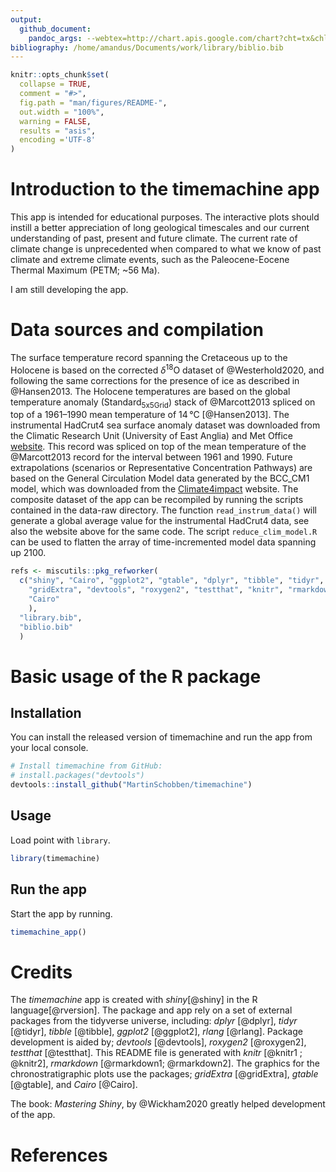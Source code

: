 ```yaml
---
output: 
  github_document:
    pandoc_args: --webtex=http://chart.apis.google.com/chart?cht=tx&chl=
bibliography: /home/amandus/Documents/work/library/biblio.bib
---
```


<!-- README.md is generated from README.Rmd. Please edit that file -->

```r
knitr::opts_chunk$set(
  collapse = TRUE,
  comment = "#>",
  fig.path = "man/figures/README-",
  out.width = "100%",
  warning = FALSE, 
  results = "asis",
  encoding ='UTF-8'
)
```

# Introduction to the timemachine app

This app is intended for educational purposes. The interactive plots should instill a better appreciation of long geological timescales and our current understanding of past, present and future climate. The current rate of climate change is unprecedented when compared to what we know of past climate and extreme climate events, such as the Paleocene-Eocene Thermal Maximum (PETM;  ~56 Ma). 

I am still developing the app.

# Data sources and compilation

The surface temperature record spanning the Cretaceous up to the Holocene is based on the corrected $\delta$^18^O dataset of @Westerhold2020, and following the same corrections for the presence of ice as described in @Hansen2013. The Holocene temperatures are based on the global temperature anomaly (Standard~5x5Grid~) stack of @Marcott2013 spliced on top of a 1961--1990 mean temperature of 14$\,$°C [@Hansen2013]. The instrumental HadCrut4 sea surface anomaly dataset was downloaded from the Climatic Research Unit (University of East Anglia) and Met Office [website](https://crudata.uea.ac.uk/cru/data/temperature/HadSST3-gl.dat). This record was spliced on top of the mean temperature of the @Marcott2013 record for the interval between 1961 and 1990. Future extrapolations (scenarios or Representative
Concentration Pathways) are based on the General Circulation Model data generated by the BCC_CM1 model, which was downloaded from the [Climate4impact](https://climate4impact.eu/) website. The composite dataset of the app can be recompiled by running the scripts contained in the data-raw directory. The function `read_instrum_data()` will generate a global average value for the instrumental HadCrut4 data, see also the website above for the same code. The script `reduce_clim_model.R` can be used to flatten the array of time-incremented model data spanning up 2100.

```r

refs <- miscutils::pkg_refworker(
  c("shiny", "Cairo", "ggplot2", "gtable", "dplyr", "tibble", "tidyr", "rlang", 
    "gridExtra", "devtools", "roxygen2", "testthat", "knitr", "rmarkdown", 
    "Cairo"
    ), 
  "library.bib",
  "biblio.bib"
  )

```
# Basic usage of the R package

## Installation

You can install the released version of timemachine and run the app from your 
local console.

``` r
# Install timemachine from GitHub:
# install.packages("devtools")
devtools::install_github("MartinSchobben/timemachine")
```

## Usage

Load point with `library`.

```r
library(timemachine)
```
## Run the app

Start the app by running.

```r
timemachine_app()
```

# Credits

The *timemachine* app is created with *shiny*[@shiny] in the R language[@rversion]. The package and app rely on a set of external packages from the tidyverse universe, including: *dplyr* [@dplyr], *tidyr* [@tidyr], *tibble* [@tibble], *ggplot2* [@ggplot2], *rlang* [@rlang]. Package development is aided by; *devtools* [@devtools], *roxygen2* [@roxygen2], *testthat* [@testthat]. This README file is generated with *knitr* [@knitr1 ; @knitr2], *rmarkdown* [@rmarkdown1; @rmarkdown2]. The graphics for the chronostratigraphic plots use the packages; *gridExtra* [@gridExtra], *gtable* [@gtable], and *Cairo* [@Cairo].

The book: *Mastering Shiny*, by @Wickham2020 greatly helped development of the app.

# References

